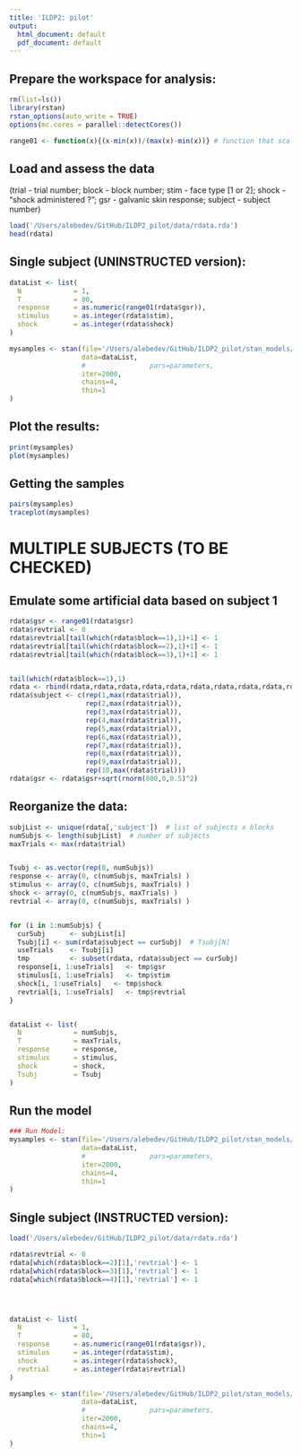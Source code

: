 ```yaml
---
title: 'ILDP2: pilot'
output:
  html_document: default
  pdf_document: default
---
```


## Prepare the workspace for analysis:
```r

rm(list=ls())
library(rstan)
rstan_options(auto_write = TRUE)
options(mc.cores = parallel::detectCores())

range01 <- function(x){(x-min(x))/(max(x)-min(x))} # function that scales at {0;1}:
```


## Load and assess the data
 (trial - trial number; block - block number; stim - face type [1 or 2]; shock - "shock administered ?"; gsr - galvanic skin response; subject - subject number)
```r
load('/Users/alebedev/GitHub/ILDP2_pilot/data/rdata.rda')
head(rdata)
```

## Single subject (UNINSTRUCTED version):
```r
dataList <- list(
  N             = 1,
  T             = 80,
  response      = as.numeric(range01(rdata$gsr)),
  stimulus      = as.integer(rdata$stim),
  shock         = as.integer(rdata$shock)
)

mysamples <- stan(file='/Users/alebedev/GitHub/ILDP2_pilot/stan_models/RW_uninstr_singleSubj.stan',   
                  data=dataList, 
                  #                pars=parameters,
                  iter=2000, 
                  chains=4, 
                  thin=1
)
```


## Plot the results:
```r
print(mysamples)
plot(mysamples)

```

## Getting the samples
```r
pairs(mysamples)
traceplot(mysamples)

```







# MULTIPLE SUBJECTS (TO BE CHECKED)

## Emulate some artificial data based on subject 1
```r
rdata$gsr <- range01(rdata$gsr)
rdata$revtrial <- 0
rdata$revtrial[tail(which(rdata$block==1),1)+1] <- 1
rdata$revtrial[tail(which(rdata$block==2),1)+1] <- 1
rdata$revtrial[tail(which(rdata$block==3),1)+1] <- 1


tail(which(rdata$block==1),1)
rdata <- rbind(rdata,rdata,rdata,rdata,rdata,rdata,rdata,rdata,rdata,rdata)
rdata$subject <- c(rep(1,max(rdata$trial)),
                   rep(2,max(rdata$trial)),
                   rep(3,max(rdata$trial)),
                   rep(4,max(rdata$trial)),
                   rep(5,max(rdata$trial)),
                   rep(6,max(rdata$trial)),
                   rep(7,max(rdata$trial)),
                   rep(8,max(rdata$trial)),
                   rep(9,max(rdata$trial)),
                   rep(10,max(rdata$trial)))
rdata$gsr <- rdata$gsr+sqrt(rnorm(800,0,0.5)^2)
```


## Reorganize the data:
```r
subjList <- unique(rdata[,'subject'])  # list of subjects x blocks
numSubjs <- length(subjList)  # number of subjects
maxTrials <- max(rdata$trial)


Tsubj <- as.vector(rep(0, numSubjs))
response <- array(0, c(numSubjs, maxTrials) )
stimulus <- array(0, c(numSubjs, maxTrials) )
shock <- array(0, c(numSubjs, maxTrials) )
revtrial <- array(0, c(numSubjs, maxTrials) )


for (i in 1:numSubjs) {
  curSubj      <- subjList[i]
  Tsubj[i] <- sum(rdata$subject == curSubj)  # Tsubj[N]
  useTrials    <- Tsubj[i]
  tmp          <- subset(rdata, rdata$subject == curSubj)
  response[i, 1:useTrials]   <- tmp$gsr
  stimulus[i, 1:useTrials]   <- tmp$stim
  shock[i, 1:useTrials]   <- tmp$shock
  revtrial[i, 1:useTrials]   <- tmp$revtrial
}


dataList <- list(
  N             = numSubjs,
  T             = maxTrials,
  response      = response,
  stimulus      = stimulus,
  shock         = shock,
  Tsubj         = Tsubj
)
```

## Run the model
```r

### Run Model:
mysamples <- stan(file='/Users/alebedev/GitHub/ILDP2_pilot/stan_models/RW_uninstr_multipleSubj.stan',   
                  data=dataList, 
                  #                pars=parameters,
                  iter=2000, 
                  chains=4, 
                  thin=1
)
```

## Single subject (INSTRUCTED version):
```r
load('/Users/alebedev/GitHub/ILDP2_pilot/data/rdata.rda')

rdata$revtrial <- 0
rdata[which(rdata$block==2)[1],'revtrial'] <- 1
rdata[which(rdata$block==3)[1],'revtrial'] <- 1
rdata[which(rdata$block==4)[1],'revtrial'] <- 1




dataList <- list(
  N             = 1,
  T             = 80,
  response      = as.numeric(range01(rdata$gsr)),
  stimulus      = as.integer(rdata$stim),
  shock         = as.integer(rdata$shock),
  revtrial      = as.integer(rdata$revtrial)
)

mysamples <- stan(file='/Users/alebedev/GitHub/ILDP2_pilot/stan_models/RW_instr_singleSubj.stan',   
                  data=dataList, 
                  #                pars=parameters,
                  iter=2000, 
                  chains=4, 
                  thin=1
)
```



